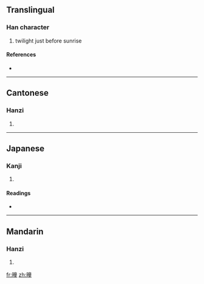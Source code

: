 ==Translingual==

===Han character===
{{Han char|rn=72|rad=日|as=12|sn=16|four=6001<sub>4</sub>|canj=日卜廿土 (AYTG)}}

# twilight just before sunrise

====References====
* {{Han ref|kx=0500.160|dkj=14175|dj=0870.110|hdz=21537.080|uh=66C8|ud=26312|bh=E9B3|bd=59827}}

----

==Cantonese==

===Hanzi===
{{yue-hanzi|jyut=|y=tung4}}

# {{defn|Cantonese}}

----

==Japanese==

===Kanji===
{{ja-kanji|grade=|rs=日12}}

# {{defn|Japanese}}

====Readings====
* {{ja-readings|on=[[とう]] (tō), [[つ]] (tsu)|kun=[[ほのぐらい]] (honogurai)}}

----

==Mandarin==

===Hanzi===
{{cmn-hanzi|pin=[[tóng]] ([[tong2]])|wg=t'ung<sup>2</sup>}}

# {{defn|Mandarin}}

[[fr:曈]]
[[zh:曈]]